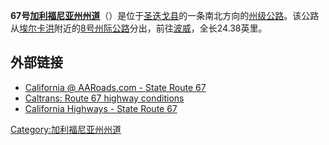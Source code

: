'''67号[[加利福尼亚州州道|加利福尼亚州州道]]'''（{{lang-en|'''California State Route 67, SR 67'''}}）是位于[[圣迭戈县_(加利福尼亚州)|圣迭戈县]]的一条南北方向的[[州级公路|州级公路]]。该公路从[[埃尔卡洪_(加利福尼亚州)|埃尔卡洪]]附近的[[8号州际公路|8号州际公路]]分出，前往[[波威_(加利福尼亚州)|波威]]，全长24.38英里。

== 外部链接 ==
*[http://www.aaroads.com/california/ca-067.html California @ AARoads.com - State Route 67]{{Wayback|url=http://www.aaroads.com/california/ca-067.html |date=20150318052224 }}
*[http://www.dot.ca.gov/hq/roadinfo/sr67 Caltrans: Route 67 highway conditions]{{Wayback|url=http://www.dot.ca.gov/hq/roadinfo/sr67 |date=20150108184150 }}
*[http://www.cahighways.org/065-072.html#067 California Highways - State Route 67]{{Wayback|url=http://www.cahighways.org/065-072.html#067 |date=20150127100507 }}

{{圣迭戈县高速公路}}

[[Category:加利福尼亚州州道|Category:加利福尼亚州州道]]